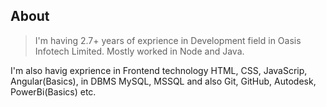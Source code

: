 ## About

> I'm having 2.7+ years of exprience in Development field in Oasis Infotech Limited. Mostly worked in Node and Java.

I'm also havig exprience in Frontend technology HTML, CSS, JavaScrip, Angular(Basics), in DBMS MySQL, MSSQL and also Git, GitHub, Autodesk, PowerBi(Basics) etc.   
